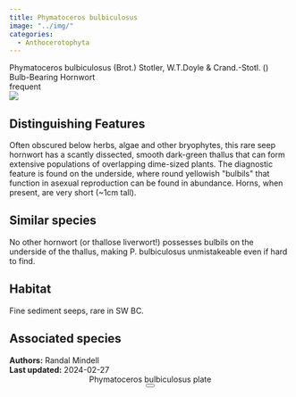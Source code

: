 ```yaml
---
title: Phymatoceros bulbiculosus
image: "../img/"
categories:
  - Anthocerotophyta
---
```


<div class="info-panel">
 <div class="info-top">
  <div class="taxon-scientific"><span class="taxon-name">Phymatoceros bulbiculosus</span> <span class="taxon-authority">(Brot.) Stotler, W.T.Doyle &amp; Crand.-Stotl.</span> <span class="taxon-family">()</span></div>
  <div class="taxon-common"></div>
 </div>
 <div class="info-bottom">
  <div class="taxon-qnd">Bulb-Bearing Hornwort</div>
  <div class="taxon-abundance">frequent</div>
 </div>
</div>
<div class="imerss-content-frame">
 <div class="imerss-image-header">
  <div class="imerss-image-holder imerss-column-left" data-toggle="tooltip" style="background-image: url(../img/)" title="">
  </div>

  <div class="imerss-image-holder imerss-column-right" data-toggle="tooltip" style="background-image: url(../img/)" title="">
  </div>
 </div>
 <div class="imerss-content-lower">
  <div class="imerss-column-left">
  <div class="tab-microscope" data-micromodal-trigger="modal-plate">
  <img src="../img/bryo guide microscope.png"/>
  </div>

<h2>Distinguishing Features</h2>

Often obscured below herbs, algae and other bryophytes, this rare seep hornwort has a scantly dissected, smooth dark-green thallus that can form extensive populations of overlapping dime-sized plants. The diagnostic feature is found on the underside, where round yellowish &quot;bulbils&quot; that function in asexual reproduction can be found in abundance. Horns, when present, are very short (~1cm tall).

<h2>Similar species</h2>

No other hornwort (or thallose liverwort!) possesses bulbils on the underside of the thallus, making P. bulbiculosus unmistakeable even if hard to find.

<h2>Habitat</h2>

Fine sediment seeps, rare in SW BC.

<h2>Associated species</h2>


</div>

<div class="imerss-column-right">

<div class="imerss-image-holder imerss-column-right" data-toggle="tooltip" style="background-image: url(../img/)" title="">
</div>

</div>

</div>
</div>

<div class="taxon-footer">
 <div class="taxon-authors"><b>Authors:</b> <span>Randal Mindell</span></div>
 <div class="taxon-update"><b>Last updated:</b> <span>2024-02-27</span></div>
</div>

<div class="modal micromodal-slide" id="modal-plate" aria-hidden="true">
 <div class="modal__overlay" tabindex="-1" data-micromodal-close>
  <div class="modal__container" role="dialog" aria-modal="true" aria-labelledby="modal-plate-title" >
   <header class="modal__header">
   <div class="modal__title" id="modal-plate-title">
  Phymatoceros bulbiculosus plate
   </div>
   <button class="modal__close" aria-label="Close" data-micromodal-close></button>
   </header>
  <div class="modal__content" id="modal-plate-content">
   <div class="imerss-image-holder" data-toggle="tooltip" style="background-image: url(../img/)" title="">
  </div>
  </div>
  </div>
 </div>
</div>

<script src="../js/micromodal.min.js"></script>
<link href="../css/style-taxon.css" rel="stylesheet">
<link href="../css/micromodal.css" rel="stylesheet">

<script>
MicroModal.init();
</script>

